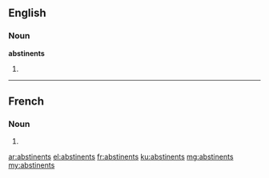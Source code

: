 ==English==

===Noun===
'''abstinents'''

# {{plural of|abstinent}}

----

==French==

===Noun===
{{head|fr|g=m-p}}

# {{plural of|abstinent|lang=fr}}

[[ar:abstinents]]
[[el:abstinents]]
[[fr:abstinents]]
[[ku:abstinents]]
[[mg:abstinents]]
[[my:abstinents]]
